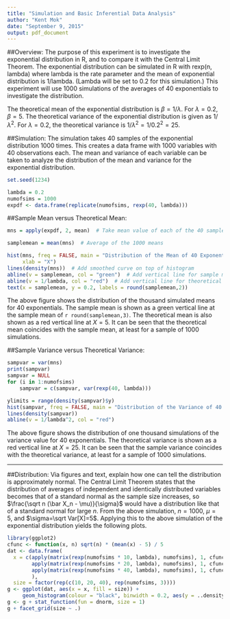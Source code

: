 ```yaml
---
title: "Simulation and Basic Inferential Data Analysis"
author: "Kent Mok"
date: "September 9, 2015"
output: pdf_document
---
```


##Overview: 
The purpose of this experiment is to investigate the exponential distribution 
in R, and to compare it with the Central Limit Theorem. The exponential 
distribution can be simulated in R with rexp(n, lambda) where lambda is the 
rate parameter and the mean of exponential distribution is 1/lambda. (Lambda 
will be set to 0.2 for this simulation.) This experiment will use 1000 
simulations of the averages of 40 exponentials to investigate the distribution.

The theoretical mean of the exponential distribution is $\beta = 1/\lambda$. 
For $\lambda = 0.2$, $\beta = 5$. The theoretical variance of the exponential 
distribution is given as $1/\lambda^2$. For $\lambda = 0.2$, the theoretical
variance is $1/\lambda^2 = 1/0.2^2 = 25$.

##Simulation:
The simulation takes 40 samples of the exponential distribution 1000 times. 
This creates a data frame with 1000 variables with 40 observations each. The 
mean and variance of each variable can be taken to analyze the distribution of
the mean and variance for the exponential distribution. 

```r
set.seed(1234)

lambda = 0.2
numofsims = 1000
expdf <- data.frame(replicate(numofsims, rexp(40, lambda)))
```

##Sample Mean versus Theoretical Mean:
```r
mns = apply(expdf, 2, mean)  # Take mean value of each of the 40 samples

samplemean = mean(mns)  # Average of the 1000 means

hist(mns, freq = FALSE, main = "Distribution of the Mean of 40 Exponentials",
     xlab = "X")
lines(density(mns))  # Add smoothed curve on top of histogram
abline(v = samplemean, col = "green")  # Add vertical line for sample mean
abline(v = 1/lambda, col = "red")  # Add vertical line for theoretical mean
text(x = samplemean, y = 0.2, labels = round(samplemean,2))
```

The above figure shows the distribution of the thousand simulated means for 40
exponentials. The sample mean is shown as a green vertical line at the sample
mean of `r round(samplemean,3)`. The theoretical mean is also shown as a red 
vertical line at $X=5$. It can be seen that the theoretical mean coincides with 
the sample mean, at least for a sample of 1000 simulations.

##Sample Variance versus Theoretical Variance:
```r
sampvar = var(mns)
print(sampvar)
sampvar = NULL
for (i in 1:numofsims)
    sampvar = c(sampvar, var(rexp(40, lambda)))

ylimits = range(density(sampvar)$y)
hist(sampvar, freq = FALSE, main = "Distribution of the Variance of 40 Exponentials", ylim = ylimits)
lines(density(sampvar))
abline(v = 1/lambda^2, col = "red")
```

The above figure shows the distribution of one thousand simulations of the 
variance value for 40 exponentials. The theoretical variance is shown as a red 
vertical line at $X = 25$. It can be seen that the sample variance coincides 
with the theoretical variance, at least for a sample of 1000 simulations.

***

##Distribution: Via figures and text, explain how one can tell the distribution is approximately normal.
The Central Limit Theorem states that the distribution of averages of 
independent and identically distributed variables becomes that of a standard 
normal as the sample size increases, so 
$\frac{\sqrt n (\bar X_n - \mu)}{\sigma}$ would have a distribution like that of
a standard normal for large $n$. From the above simulation, $n=1000$, $\mu=5$, 
and $\sigma=\sqrt Var[X]=5$. Applying this to the above simulation of the 
exponential distribution yields the following plots.
```r
library(ggplot2)
cfunc <- function(x, n) sqrt(n) * (mean(x) - 5) / 5
dat <- data.frame(
  x = c(apply(matrix(rexp(numofsims * 10, lambda), numofsims), 1, cfunc, 10),
        apply(matrix(rexp(numofsims * 20, lambda), numofsims), 1, cfunc, 20),
        apply(matrix(rexp(numofsims * 40, lambda), numofsims), 1, cfunc, 40)
        ),
  size = factor(rep(c(10, 20, 40), rep(numofsims, 3))))
g <- ggplot(dat, aes(x = x, fill = size)) + 
     geom_histogram(colour = "black", binwidth = 0.2, aes(y = ..density..)) 
g <- g + stat_function(fun = dnorm, size = 1)
g + facet_grid(size ~ .)
```

